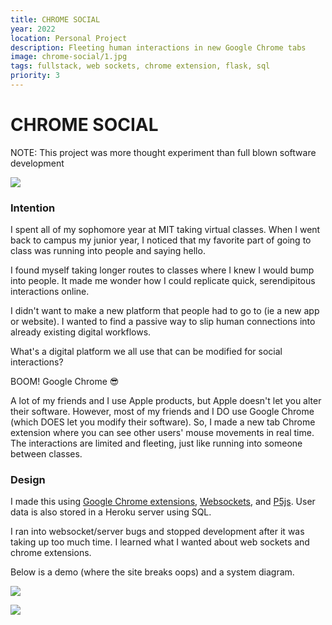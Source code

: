 ```yaml
---
title: CHROME SOCIAL
year: 2022
location: Personal Project
description: Fleeting human interactions in new Google Chrome tabs
image: chrome-social/1.jpg
tags: fullstack, web sockets, chrome extension, flask, sql
priority: 3
---
```


# CHROME SOCIAL 

NOTE: This project was more thought experiment than full blown software development 

![](/chrome-social/2.jpg)

### Intention 

I spent all of my sophomore year at MIT taking virtual classes. When I went back to campus my junior year, I noticed that my favorite part of going to class was running into people and saying hello. 

I found myself taking longer routes to classes where I knew I would bump into people. It made me wonder how I could replicate quick, serendipitous interactions online. 

I didn't want to make a new platform that people had to go to (ie a new app or website). I wanted to find a passive way to slip human connections into already existing digital workflows. 

What's a digital platform we all use that can be modified for social interactions? 

BOOM! Google Chrome 😎 

A lot of my friends and I use Apple products, but Apple doesn't let you alter their software. However, most of my friends and I DO use Google Chrome (which DOES let you modify their software). So, I made a new tab Chrome extension where you can see other users' mouse movements in real time. The interactions are limited and fleeting, just like running into someone between classes. 

 

### Design 

I made this using [Google Chrome extensions](https://developer.chrome.com/docs/extensions/), [Websockets](https://developer.mozilla.org/en-US/docs/Web/API/WebSockets_API/Writing_WebSocket_servers), and [P5js](https://p5js.org/). User data is also stored in a Heroku server using SQL. 

I ran into websocket/server bugs and stopped development after it was taking up too much time. I learned what I wanted about web sockets and chrome extensions. 

Below is a demo (where the site breaks oops) and a system diagram. 

<Vimeo vimeoId="661990464" />

![](https://github.com/trudypainter/trudy-computer-react/blob/main/projects/chrome-social/overview.jpeg?raw=true) 

![](https://github.com/trudypainter/trudy-computer-react/blob/main/projects/chrome-social/chromesocial.jpg?raw=true) 

